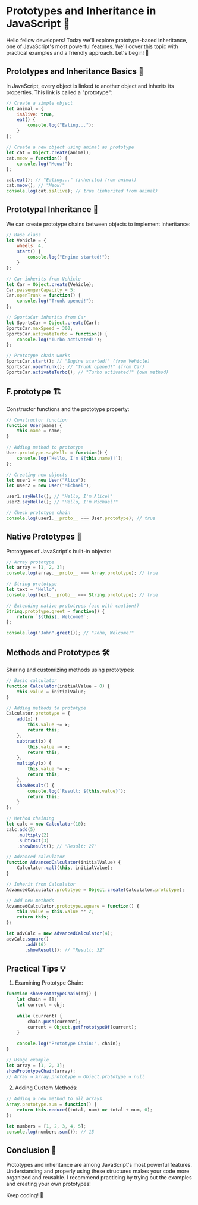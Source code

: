 # Prototypes and Inheritance in JavaScript 🧬

Hello fellow developers! Today we'll explore prototype-based inheritance, one of JavaScript's most powerful features. We'll cover this topic with practical examples and a friendly approach. Let's begin! 👋

## Prototypes and Inheritance Basics 🌱

In JavaScript, every object is linked to another object and inherits its properties. This link is called a "prototype":

```javascript
// Create a simple object
let animal = {
    isAlive: true,
    eat() {
        console.log("Eating...");
    }
};

// Create a new object using animal as prototype
let cat = Object.create(animal);
cat.meow = function() {
    console.log("Meow!");
};

cat.eat(); // "Eating..." (inherited from animal)
cat.meow(); // "Meow!"
console.log(cat.isAlive); // true (inherited from animal)
```

## Prototypal Inheritance 🔄

We can create prototype chains between objects to implement inheritance:

```javascript
// Base class
let Vehicle = {
    wheels: 4,
    start() {
        console.log("Engine started!");
    }
};

// Car inherits from Vehicle
let Car = Object.create(Vehicle);
Car.passengerCapacity = 5;
Car.openTrunk = function() {
    console.log("Trunk opened!");
};

// SportsCar inherits from Car
let SportsCar = Object.create(Car);
SportsCar.maxSpeed = 300;
SportsCar.activateTurbo = function() {
    console.log("Turbo activated!");
};

// Prototype chain works
SportsCar.start(); // "Engine started!" (from Vehicle)
SportsCar.openTrunk(); // "Trunk opened!" (from Car)
SportsCar.activateTurbo(); // "Turbo activated!" (own method)
```

## F.prototype 🏗️

Constructor functions and the prototype property:

```javascript
// Constructor function
function User(name) {
    this.name = name;
}

// Adding method to prototype
User.prototype.sayHello = function() {
    console.log(`Hello, I'm ${this.name}!`);
};

// Creating new objects
let user1 = new User("Alice");
let user2 = new User("Michael");

user1.sayHello(); // "Hello, I'm Alice!"
user2.sayHello(); // "Hello, I'm Michael!"

// Check prototype chain
console.log(user1.__proto__ === User.prototype); // true
```

## Native Prototypes 🌳

Prototypes of JavaScript's built-in objects:

```javascript
// Array prototype
let array = [1, 2, 3];
console.log(array.__proto__ === Array.prototype); // true

// String prototype
let text = "Hello";
console.log(text.__proto__ === String.prototype); // true

// Extending native prototypes (use with caution!)
String.prototype.greet = function() {
    return `${this}, Welcome!`;
};

console.log("John".greet()); // "John, Welcome!"
```

## Methods and Prototypes 🛠️

Sharing and customizing methods using prototypes:

```javascript
// Basic calculator
function Calculator(initialValue = 0) {
    this.value = initialValue;
}

// Adding methods to prototype
Calculator.prototype = {
    add(x) {
        this.value += x;
        return this;
    },
    subtract(x) {
        this.value -= x;
        return this;
    },
    multiply(x) {
        this.value *= x;
        return this;
    },
    showResult() {
        console.log(`Result: ${this.value}`);
        return this;
    }
};

// Method chaining
let calc = new Calculator(10);
calc.add(5)
    .multiply(2)
    .subtract(3)
    .showResult(); // "Result: 27"

// Advanced calculator
function AdvancedCalculator(initialValue) {
    Calculator.call(this, initialValue);
}

// Inherit from Calculator
AdvancedCalculator.prototype = Object.create(Calculator.prototype);

// Add new methods
AdvancedCalculator.prototype.square = function() {
    this.value = this.value ** 2;
    return this;
};

let advCalc = new AdvancedCalculator(4);
advCalc.square()
       .add(16)
       .showResult(); // "Result: 32"
```

## Practical Tips 💡

1. Examining Prototype Chain:

```javascript
function showPrototypeChain(obj) {
    let chain = [];
    let current = obj;
    
    while (current) {
        chain.push(current);
        current = Object.getPrototypeOf(current);
    }
    
    console.log("Prototype Chain:", chain);
}

// Usage example
let array = [1, 2, 3];
showPrototypeChain(array);
// Array → Array.prototype → Object.prototype → null
```

2. Adding Custom Methods:

```javascript
// Adding a new method to all arrays
Array.prototype.sum = function() {
    return this.reduce((total, num) => total + num, 0);
};

let numbers = [1, 2, 3, 4, 5];
console.log(numbers.sum()); // 15
```

## Conclusion 🎉

Prototypes and inheritance are among JavaScript's most powerful features. Understanding and properly using these structures makes your code more organized and reusable. I recommend practicing by trying out the examples and creating your own prototypes!

Keep coding! 🚀